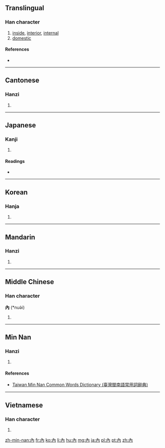 {{also|内}}
==Translingual==

===Han character===
{{Han char|rn=11|rad=入|as=02|sn=4|four=4022<sub>7</sub>|canj=人月 (OB)}}

# [[inside]], [[interior]], [[internal]]
# [[domestic]]

====References====
* {{Han ref|kx=0125.350|dj=0267.030|hdz=10097.020|uh=5167|ud=20839}}

----

==Cantonese==

===Hanzi===
{{yue-hanzi|jyut=[[naap6]], [[noi6]]|y=naap6, noi6|sim=内}}

# {{defn|lang=yue|sort=入02}}

----

==Japanese==

===Kanji===
{{ja-kanji|grade=|rs=入02}}

# {{defn|lang=ja|sort=入02}}

====Readings====
* {{ja-readings|on=[[だい]] (dai), [[ない]] (nai)|kun=[[うち]] (uchi), [[いる]] (iru), [[いれる]] (ireru)}}

----

==Korean==

===Hanja===
{{ko-hanja|hangeul=[[내]], [[납]]|rv=nae, nap|mr=nae, nap|y=nay, nap}}

# {{defn|lang=ko|sort=入02}}

----

==Mandarin==

===Hanzi===
{{cmn-hanzi|sim=内|pin=[[nèi]] ([[nei4]])|wg=nei<sup>4</sup>}}

# {{defn|lang=cmn|sort=入02}}

----

==Middle Chinese==

===Han character===
'''內''' (*nuə̀i)<!--the asterisk indicates that this is a reconstructed pronunciation-->

# {{defn|lang=zhx-mid|sort=入02}}

----

==Min Nan==

===Hanzi===
{{nan-hanzi|tlpa=luē (lue<sup>7</sup>), lāi (lai<sup>7</sup>)}}

# {{defn|lang=nan|sort=入02}}

====References====
*[http://twblg.dict.edu.tw/holodict_new/result_detail.jsp?n_no=584&curpage=2&sample=%E5%85%A7&radiobutton=1&querytarget=1&limit=20&pagenum=4&rowcount=77 Taiwan Min Nan Common Words Dictionary (臺灣閩南語常用詞辭典)]

----

==Vietnamese==

===Han character===
{{vi-hantu|[[nội]], [[tuyền]]|rs=入02}}

# {{defn|lang=vi|sort=入02}}

[[zh-min-nan:內]]
[[fr:內]]
[[ko:內]]
[[li:內]]
[[hu:內]]
[[mg:內]]
[[ja:內]]
[[pl:內]]
[[pt:內]]
[[zh:內]]